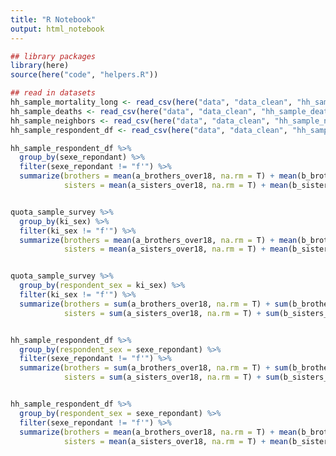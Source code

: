 ```yaml
---
title: "R Notebook"
output: html_notebook
---
```




```r
## library packages 
library(here)
source(here("code", "helpers.R"))

## read in datasets
hh_sample_mortality_long <- read_csv(here("data", "data_clean", "hh_sample_mortality_long.csv"))
hh_sample_deaths <- read_csv(here("data", "data_clean", "hh_sample_deaths.csv"))
hh_sample_neighbors <- read_csv(here("data", "data_clean", "hh_sample_neighbors.csv"))
hh_sample_respondent_df <- read_csv(here("data", "data_clean", "hh_sample_respondent.csv"))
```





```r
hh_sample_respondent_df %>% 
  group_by(sexe_repondant) %>% 
  filter(sexe_repondant != "f'") %>% 
  summarize(brothers = mean(a_brothers_over18, na.rm = T) + mean(b_brothers_over18, na.rm = T),
            sisters = mean(a_sisters_over18, na.rm = T) + mean(b_sisters_over18, na.rm = T))


quota_sample_survey %>% 
  group_by(ki_sex) %>% 
  filter(ki_sex != "f'") %>% 
  summarize(brothers = mean(a_brothers_over18, na.rm = T) + mean(b_brothers_over18, na.rm = T),
            sisters = mean(a_sisters_over18, na.rm = T) + mean(b_sisters_over18, na.rm = T))


quota_sample_survey %>% 
  group_by(respondent_sex = ki_sex) %>% 
  filter(ki_sex != "f'") %>% 
  summarize(brothers = sum(a_brothers_over18, na.rm = T) + sum(b_brothers_over18, na.rm = T),
            sisters = sum(a_sisters_over18, na.rm = T) + sum(b_sisters_over18, na.rm = T))


hh_sample_respondent_df %>% 
  group_by(respondent_sex = sexe_repondant) %>% 
  filter(sexe_repondant != "f'") %>% 
  summarize(brothers = sum(a_brothers_over18, na.rm = T) + sum(b_brothers_over18, na.rm = T),
            sisters = sum(a_sisters_over18, na.rm = T) + sum(b_sisters_over18, na.rm = T))


hh_sample_respondent_df %>% 
  group_by(respondent_sex = sexe_repondant) %>% 
  filter(sexe_repondant != "f'") %>% 
  summarize(brothers = mean(a_brothers_over18, na.rm = T) + mean(b_brothers_over18, na.rm = T),
            sisters = mean(a_sisters_over18, na.rm = T) + mean(b_sisters_over18, na.rm = T))
```


